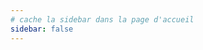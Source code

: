 ```yaml
---
# cache la sidebar dans la page d'accueil
sidebar: false
---
```


```{=html}
<!--
https://www.pexels.com/fr-fr/
-->
<style>
body {
/*background-color: red*/
background-image: url("background.jpg");
    background-size: cover;
    background-position: center;
}

.navbar {
    width: 100%;
    max-width: 1200px;
    height: 60px;
    margin: 0 auto;
    display: flex;
    align-items: center;
    justify-content: space-between;
    background-color: rgba(0,0,0,0);
    color: white;
    --bs-navbar-toggler-focus-width: 0.05rem;
}

.nav-item {
color: white
}

.navbar-dark,
.navbar[data-bs-theme=dark] {
  --bs-navbar-color: white;
  --bs-navbar-hover-color: white;
  --bs-navbar-disabled-color: rgba(85, 85, 85, 0.75);
  --bs-navbar-active-color: white;
  --bs-navbar-brand-color: white;
  --bs-navbar-brand-hover-color: white;
  --bs-navbar-toggler-border-color: rgba(200, 200, 200, 0.5);
  --bs-navbar-toggler-icon-bg: url("data:image/svg+xml,%3csvg xmlns='http://www.w3.org/2000/svg' viewBox='0 0 30 30'%3e%3cpath stroke='%23545555' stroke-linecap='round' stroke-miterlimit='10' stroke-width='2' d='M4 7h22M4 15h22M4 23h22'/%3e%3c/svg%3e")
}

.navbar #quarto-search.type-overlay .aa-Autocomplete svg.aa-SubmitIcon {
  width:26px;
  height:26px;
  color:white;
  opacity:1
}

.header {
    position: relative;
    padding: 0 2rem;
    background-color: rgba(0,0,0,0.0.);
}


</style>
```

